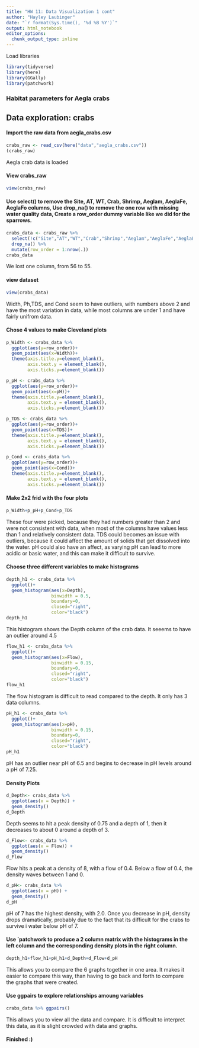 ```yaml
---
title: "HW 11: Data Visualization 1 cont"
author: "Hayley Laubinger"
date: "`r format(Sys.time(), '%d %B %Y')`"
output: html_notebook
editor_options: 
  chunk_output_type: inline
---
```


Load libraries
```r
library(tidyverse)
library(here)
library(GGally)
library(patchwork)
```

### Habitat parameters for Aegla crabs

## Data exploration: crabs

#### Import the raw data from aegla_crabs.csv
```r
crabs_raw <- read_csv(here("data","aegla_crabs.csv"))
(crabs_raw)
```
Aegla crab data is loaded 

#### View crabs_raw
```r
view(crabs_raw)
```


#### Use select() to remove the Site, AT, WT, Crab, Shrimp, Aeglam, AeglaFe, AeglaFo columns, Use drop_na() to remove the one row with missing water quality data, Create a row_order dummy variable like we did for the sparrows.

```r
crabs_data <- crabs_raw %>% 
  select(!c("Site","AT","WT","Crab","Shrimp","Aeglam","AeglaFe","AeglaFo")) %>% 
  drop_na() %>% 
  mutate(row_order = 1:nrow(.))
crabs_data
```
We lost one column, from 56 to 55. 

#### view dataset
```r
view(crabs_data)
```

Width, Ph,TDS, and Cond seem to have outliers, with numbers above 2 and have the most variation in data, while most columns are under 1 and have fairly unifrom data.   

#### Chose 4 values to make Cleveland plots
```r
p_Width <- crabs_data %>% 
  ggplot(aes(y=row_order))+
  geom_point(aes(x=Width))+
  theme(axis.title.y=element_blank(),
        axis.text.y = element_blank(),
        axis.ticks.y=element_blank())
```

```r
p_pH <- crabs_data %>% 
  ggplot(aes(y=row_order))+
  geom_point(aes(x=pH))+
  theme(axis.title.y=element_blank(),
        axis.text.y = element_blank(),
        axis.ticks.y=element_blank())
```

```r
p_TDS <- crabs_data %>% 
  ggplot(aes(y=row_order))+
  geom_point(aes(x=TDS))+
  theme(axis.title.y=element_blank(),
        axis.text.y = element_blank(),
        axis.ticks.y=element_blank())
```

```r
p_Cond <- crabs_data %>% 
  ggplot(aes(y=row_order))+
  geom_point(aes(x=Cond))+
  theme(axis.title.y=element_blank(),
        axis.text.y = element_blank(),
        axis.ticks.y=element_blank())
```


#### Make 2x2 frid with the four plots
```r
p_Width+p_pH+p_Cond+p_TDS
```
These four were picked, because they had numbers greater than 2 and were not consistent with data, when most of the columns have values less than 1 and relatively consistent data. TDS could becomes an issue with outliers, because it could affect the amount of solids that get dissolved into the water. pH could also have an affect, as varying pH can lead to more acidic or basic water, and this can make it difficult to survive. 

#### Choose three different variables to make histograms

```r
depth_h1 <- crabs_data %>% 
  ggplot()+
  geom_histogram(aes(x=Depth),
                 binwidth = 0.5,
                 boundary=0,
                 closed="right",
                 color="black")
depth_h1
```
This histogram shows the Depth column of the crab data. It seeems to have an outlier around 4.5 

```r
flow_h1 <- crabs_data %>% 
  ggplot()+
  geom_histogram(aes(x=Flow),
                 binwidth = 0.15,
                 boundary=0,
                 closed="right",
                 color="black")
flow_h1
```
The flow histogram is difficult to read compared to the depth. It only has 3 data columns. 

```r
pH_h1 <- crabs_data %>% 
  ggplot()+
  geom_histogram(aes(x=pH),
                 binwidth = 0.15,
                 boundary=0,
                 closed="right",
                 color="black")
pH_h1
```
pH has an outlier near pH of 6.5 and begins to decrease in pH levels around a pH of 7.25.


#### Density Plots

```r
d_Depth<- crabs_data %>%
  ggplot(aes(x = Depth)) +
  geom_density()
d_Depth
```
Depth seems to hit a peak density of 0.75 and a depth of 1, then it decreases to about 0 around a depth of 3. 

```r
d_Flow<- crabs_data %>%
  ggplot(aes(x = Flow)) +
  geom_density()
d_Flow
```
Flow hits a peak at a density of 8, with a flow of 0.4. Below a flow of 0.4, the density waves between 1 and 0. 

```r
d_pH<- crabs_data %>%
  ggplot(aes(x = pH)) +
  geom_density()
d_pH
```
pH of 7 has the highest density, with 2.0. Once you decrease in pH, density drops dramatically, probably due to the fact that its difficult for the crabs to survive i water below pH of 7. 


#### Use `patchwork to produce a 2 column matrix with the histograms in the left column and the corresponding density plots in the right column.

```r
depth_h1+flow_h1+pH_h1+d_Depth+d_Flow+d_pH
```
This allows you to compare the 6 graphs together in one area. It makes it easier to compare this way, than having to go back and forth to compare the graphs that were created. 


#### Use ggpairs to explore relationships amoung variables
```r
crabs_data %>% ggpairs()
```
This allows you to view all the data and compare. It is difficult to interpret this data, as it is slight crowded with data and graphs. 

#### Finished :)